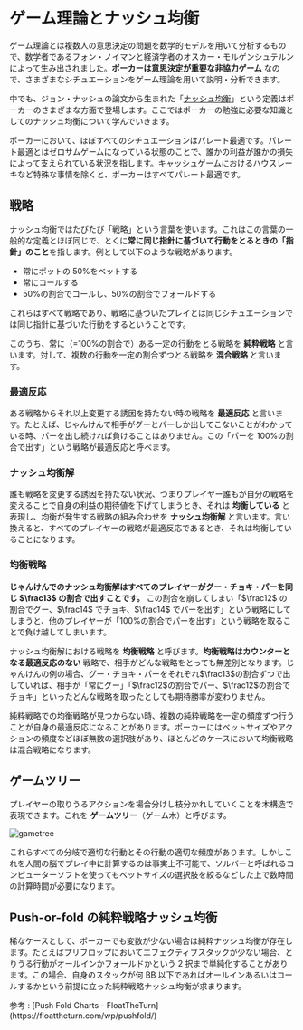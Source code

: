 # ゲーム理論とナッシュ均衡

ゲーム理論とは複数人の意思決定の問題を数学的モデルを用いて分析するもので、数学者であるフォン・ノイマンと経済学者のオスカー・モルゲンシュテルンによって生み出されました。**ポーカーは意思決定が重要な非協力ゲーム** なので、さまざまなシチュエーションをゲーム理論を用いて説明・分析できます。

中でも、ジョン・ナッシュの論文から生まれた「[ナッシュ均衡](https://ja.wikipedia.org/wiki/%E3%83%8A%E3%83%83%E3%82%B7%E3%83%A5%E5%9D%87%E8%A1%A1)」という定義はポーカーのさまざまな方面で登場します。ここではポーカーの勉強に必要な知識としてのナッシュ均衡について学んでいきます。

<Callout>
  ポーカーにおいて、ほぼすべてのシチュエーションはパレート最適です。パレート最適とはゼロサムゲームになっている状態のことで、誰かの利益が誰かの損失によって支えられている状況を指します。キャッシュゲームにおけるハウスレーキなど特殊な事情を除くと、ポーカーはすべてパレート最適です。
</Callout>

## 戦略

ナッシュ均衡ではたびたび「戦略」という言葉を使います。これはこの言葉の一般的な定義とほぼ同じで、とくに**常に同じ指針に基づいて行動をとるときの「指針」のこと**を指します。例として以下のような戦略があります。

- 常にポットの 50%をベットする
- 常にコールする
- 50%の割合でコールし、50%の割合でフォールドする

これらはすべて戦略であり、戦略に基づいたプレイとは同じシチュエーションでは同じ指針に基づいた行動をするということです。

このうち、常に（=100%の割合で）ある一定の行動をとる戦略を **純粋戦略** と言います。対して、複数の行動を一定の割合ずつとる戦略を **混合戦略** と言います。

### 最適反応

ある戦略からそれ以上変更する誘因を持たない時の戦略を **最適反応** と言います。たとえば、じゃんけんで相手がグーとパーしか出してこないことがわかっている時、パーを出し続ければ負けることはありません。この「パーを 100%の割合で出す」という戦略が最適反応と呼べます。

### ナッシュ均衡解

誰も戦略を変更する誘因を持たない状況、つまりプレイヤー誰もが自分の戦略を変えることで自身の利益の期待値を下げてしまうとき、それは **均衡している** と表現し、均衡が発生する戦略の組み合わせを **ナッシュ均衡解** と言います。言い換えると、すべてのプレイヤーの戦略が最適反応であるとき、それは均衡していることになります。

### 均衡戦略

**じゃんけんでのナッシュ均衡解はすべてのプレイヤーがグー・チョキ・パーを同じ $\frac13$ の割合で出すことです。** この割合を崩してしまい「$\frac12$ の割合でグー、$\frac14$ でチョキ、$\frac14$ でパーを出す」という戦略にしてしまうと、他のプレイヤーが「100%の割合でパーを出す」という戦略を取ることで負け越してしまいます。

ナッシュ均衡解における戦略を **均衡戦略** と呼びます。**均衡戦略はカウンターとなる最適反応のない** 戦略で、相手がどんな戦略をとっても無差別となります。じゃんけんの例の場合、グー・チョキ・パーをそれぞれ$\frac13$の割合ずつで出していれば、相手が「常にグー」「$\frac12$の割合でパー、$\frac12$の割合でチョキ」といったどんな戦略を取ったとしても期待勝率が変わりません。

純粋戦略での均衡戦略が見つからない時、複数の純粋戦略を一定の頻度ずつ行うことが自身の最適反応になることがあります。ポーカーにはベットサイズやアクションの頻度などほぼ無数の選択肢があり、ほとんどのケースにおいて均衡戦略は混合戦略になります。

## ゲームツリー

プレイヤーの取りうるアクションを場合分けし枝分かれしていくことを木構造で表現できます。これを **ゲームツリー**（ゲーム木）と呼びます。

![gametree](https://mermaid.ink/svg/pako:eNqNksFKxDAQQH-lzHl7SEsPzUHYRnrzsnvtJbTZtWhbyaYLsuzB5OQHiD8giCh48Cb-zfyIsV23YAJuCCQ8XiaTyeyg7CoBFDaKK3Fe87XkTbiNijawY04YDdA8onlD_YTGzq95gPrDrmheRykji8SxsiDJsgPQn0cx9oixR2QeD80d6mc0BvX7Ib1oQRJPgsS926qpx0w9IiP_v9la0SlW7o1lHlC_jCKa-6MbnewSFoTh2VB5h8R_CZu-aSBD1RzGiIPyCcW_J1MHschBuUUwg0bIhteVba7dj1KAuhSNKIDabcXlVQFFux9M3qtueduWQJXsxQz6m2rqRqArfr2xVFS16uTF2K9l167qNey_AWPMHyo)

これらすべての分岐で適切な行動とその行動の適切な頻度があります。しかしこれを人間の脳でプレイ中に計算するのは事実上不可能で、ソルバーと呼ばれるコンピューターソフトを使ってもベットサイズの選択肢を絞るなどした上で数時間の計算時間が必要になります。

## Push-or-fold の純粋戦略ナッシュ均衡

稀なケースとして、ポーカーでも変数が少ない場合は純粋ナッシュ均衡が存在します。たとえばプリフロップにおいてエフェクティブスタックが少ない場合、とりうる行動がオールインかフォールドかという 2 択まで単純化することがあります。この場合、自身のスタックが何 BB 以下であればオールインあるいはコールするかという前提に立った純粋戦略ナッシュ均衡が求まります。

<Callout emoji="🔗">
  参考 : [Push Fold Charts -
  FloatTheTurn](https://floattheturn.com/wp/pushfold/)
</Callout>
